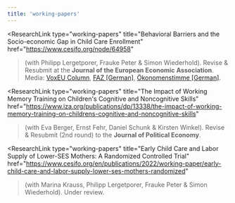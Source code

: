 ```yaml
---
title: 'working-papers'
---
```



<ResearchLink
  type="working-papers"
  title="Behavioral Barriers and the Socio-economic Gap in Child Care Enrollment"
  href="https://www.cesifo.org/node/64958"
>(with Philipp Lergetporer, Frauke Peter & Simon Wiederhold). Revise & Resubmit at the **Journal of the European Economic Association**. Media: [VoxEU Column](https://voxeu.org/article/socioeconomic-gap-childcare-enrolment), [FAZ [German]](https://www.faz.net/aktuell/wirtschaft/schlechte-chancen-fuer-bildungsferne-familien-auf-kitaplatz-17666862.html?premium=0xd8d0b86f2382d91e6d6d773e40c2f398&GEPC=s9), [Ökonomenstimme [German]](https://www.oekonomenstimme.org/artikel/2021/10/unterstuetzungsmassnahmen-erhoehen-kita-inanspruchnahme-von-kindern-aus-bildungsferneren-familien/).</ResearchLink>

<ResearchLink
  type="working-papers"
  title="The Impact of Working Memory Training on Children's Cognitive and Noncognitive Skills"
  href="https://www.iza.org/publications/dp/13338/the-impact-of-working-memory-training-on-childrens-cognitive-and-noncognitive-skills"
>(with Eva Berger, Ernst Fehr, Daniel Schunk & Kirsten Winkel). Revise & Resubmit (2nd round) to the **Journal of Political Economy**.</ResearchLink>

<ResearchLink
  type="working-papers"
  title="Early Child Care and Labor Supply of Lower-SES Mothers: A Randomized Controlled Trial"
  href="https://www.cesifo.org/en/publications/2022/working-paper/early-child-care-and-labor-supply-lower-ses-mothers-randomized"
>(with Marina Krauss, Philipp Lergetporer, Frauke Peter & Simon Wiederhold). Under review.</ResearchLink>
